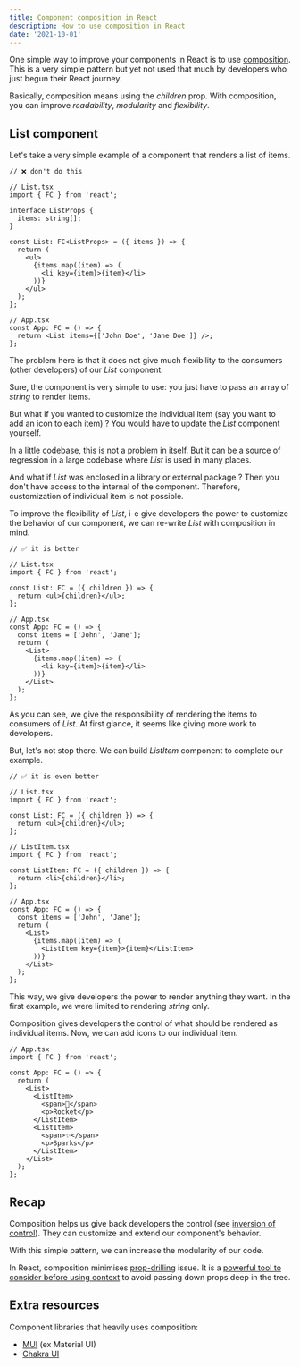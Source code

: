 ```yaml
---
title: Component composition in React
description: How to use composition in React
date: '2021-10-01'
---
```


One simple way to improve your components in React is to use [composition](https://reactjs.org/docs/composition-vs-inheritance.html). This is a very simple pattern but yet not used that much by developers who just begun their React journey.

Basically, composition means using the _children_ prop. With composition, you can improve _readability_, _modularity_ and _flexibility_.

## List component

Let's take a very simple example of a component that renders a list of items.

```tsx
// ❌ don't do this

// List.tsx
import { FC } from 'react';

interface ListProps {
  items: string[];
}

const List: FC<ListProps> = ({ items }) => {
  return (
    <ul>
      {items.map((item) => (
        <li key={item}>{item}</li>
      ))}
    </ul>
  );
};

// App.tsx
const App: FC = () => {
  return <List items={['John Doe', 'Jane Doe']} />;
};
```

The problem here is that it does not give much flexibility to the consumers (other developers) of our _List_ component.

Sure, the component is very simple to use: you just have to pass an array of _string_ to render items.

But what if you wanted to customize the individual item (say you want to add an icon to each item) ? You would have to update the _List_ component yourself.

In a little codebase, this is not a problem in itself. But it can be a source of regression in a large codebase where _List_ is used in many places.

And what if _List_ was enclosed in a library or external package ? Then you don't have access to the internal of the component. Therefore, customization of individual item is not possible.

To improve the flexibility of _List_, i-e give developers the power to customize the behavior of our component, we can re-write _List_ with composition in mind.

```tsx
// ✅ it is better

// List.tsx
import { FC } from 'react';

const List: FC = ({ children }) => {
  return <ul>{children}</ul>;
};

// App.tsx
const App: FC = () => {
  const items = ['John', 'Jane'];
  return (
    <List>
      {items.map((item) => (
        <li key={item}>{item}</li>
      ))}
    </List>
  );
};
```

As you can see, we give the responsibility of rendering the items to consumers of _List_. At first glance, it seems like giving more work to developers.

But, let's not stop there. We can build _ListItem_ component to complete our example.

```tsx
// ✅ it is even better

// List.tsx
import { FC } from 'react';

const List: FC = ({ children }) => {
  return <ul>{children}</ul>;
};

// ListItem.tsx
import { FC } from 'react';

const ListItem: FC = ({ children }) => {
  return <li>{children}</li>;
};

// App.tsx
const App: FC = () => {
  const items = ['John', 'Jane'];
  return (
    <List>
      {items.map((item) => (
        <ListItem key={item}>{item}</ListItem>
      ))}
    </List>
  );
};
```

This way, we give developers the power to render anything they want. In the first example, we were limited to rendering _string_ only.

Composition gives developers the control of what should be rendered as individual items. Now, we can add icons to our individual item.

```tsx
// App.tsx
import { FC } from 'react';

const App: FC = () => {
  return (
    <List>
      <ListItem>
        <span>🚀</span>
        <p>Rocket</p>
      </ListItem>
      <ListItem>
        <span>✨</span>
        <p>Sparks</p>
      </ListItem>
    </List>
  );
};
```

## Recap

Composition helps us give back developers the control (see [inversion of control](https://en.wikipedia.org/wiki/Inversion_of_control)). They can customize and extend our component's behavior.

With this simple pattern, we can increase the modularity of our code.

In React, composition minimises [prop-drilling](https://kentcdodds.com/blog/prop-drilling) issue. It is a [powerful tool to consider before using context](https://epicreact.dev/one-react-mistake-thats-slowing-you-down/) to avoid passing down props deep in the tree.

## Extra resources

Component libraries that heavily uses composition:

- [MUI](https://mui.com/getting-started/usage/) (ex Material UI)
- [Chakra UI](https://chakra-ui.com/docs/getting-started)
